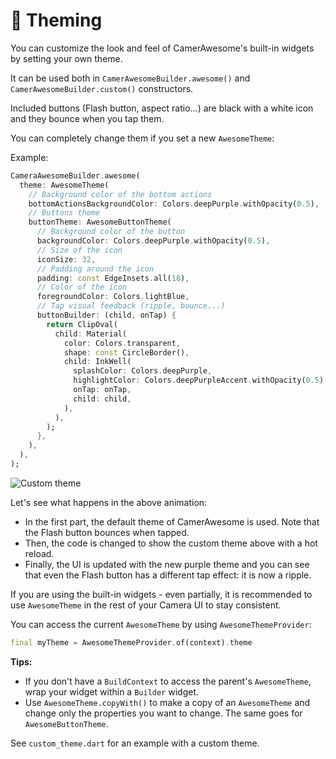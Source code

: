 # 🎨 Theming

You can customize the look and feel of CamerAwesome's built-in widgets by setting your own theme.

It can be used both in `CamerAwesomeBuilder.awesome()` and `CamerAwesomeBuilder.custom()` constructors.

Included buttons (Flash button, aspect ratio...) are black with a white icon and they bounce when you tap them.

You can completely change them if you set a new `AwesomeTheme`:

Example:

```dart
CameraAwesomeBuilder.awesome(
  theme: AwesomeTheme(
    // Background color of the bottom actions
    bottomActionsBackgroundColor: Colors.deepPurple.withOpacity(0.5),
    // Buttons theme
    buttonTheme: AwesomeButtonTheme(
      // Background color of the button
      backgroundColor: Colors.deepPurple.withOpacity(0.5),
      // Size of the icon
      iconSize: 32,
      // Padding around the icon
      padding: const EdgeInsets.all(18),
      // Color of the icon
      foregroundColor: Colors.lightBlue,
      // Tap visual feedback (ripple, bounce...)
      buttonBuilder: (child, onTap) {
        return ClipOval(
          child: Material(
            color: Colors.transparent,
            shape: const CircleBorder(),
            child: InkWell(
              splashColor: Colors.deepPurple,
              highlightColor: Colors.deepPurpleAccent.withOpacity(0.5),
              onTap: onTap,
              child: child,
            ),
          ),
        );
      },
    ),
  ),
);
```

![Custom theme](/img/custom_theme.avif)

Let's see what happens in the above animation:
- In the first part, the default theme of CamerAwesome is used. Note that the Flash button bounces when tapped.
- Then, the code is changed to show the custom theme above with a hot reload.
- Finally, the UI is updated with the new purple theme and you can see that even the Flash button has a different tap effect: it is now a ripple.

If you are using the built-in widgets - even partially, it is recommended to use `AwesomeTheme` in the rest of your Camera UI to stay consistent.

You can access the current `AwesomeTheme` by using `AwesomeThemeProvider`:

```dart
final myTheme = AwesomeThemeProvider.of(context).theme
```

**Tips:**
- If you don't have a `BuildContext` to access the parent's `AwesomeTheme`, wrap your widget within a `Builder` widget.
- Use `AwesomeTheme.copyWith()` to make a copy of an `AwesomeTheme` and change only the properties you want to change. The same goes for `AwesomeButtonTheme`.

See `custom_theme.dart` for an example with a custom theme.
